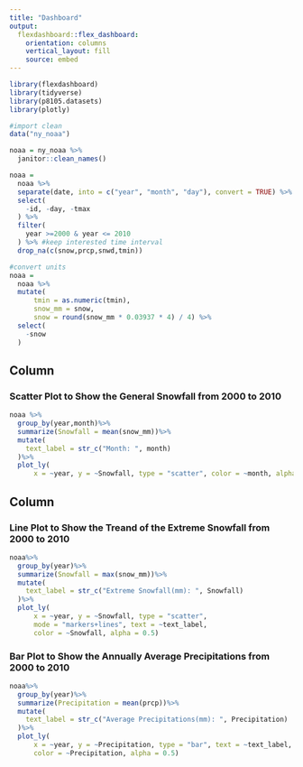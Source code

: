 ```yaml
---
title: "Dashboard"
output: 
  flexdashboard::flex_dashboard:
    orientation: columns
    vertical_layout: fill
    source: embed
---
```


```r
library(flexdashboard)
library(tidyverse)
library(p8105.datasets)
library(plotly)
```

```r
#import clean
data("ny_noaa")

noaa = ny_noaa %>%
  janitor::clean_names()

noaa = 
  noaa %>% 
  separate(date, into = c("year", "month", "day"), convert = TRUE) %>% 
  select(
    -id, -day, -tmax
  ) %>%
  filter(
    year >=2000 & year <= 2010
  ) %>% #keep interested time interval
  drop_na(c(snow,prcp,snwd,tmin))
```

```r
#convert units
noaa = 
  noaa %>%  
  mutate(
      tmin = as.numeric(tmin),
      snow_mm = snow,
      snow = round(snow_mm * 0.03937 * 4) / 4) %>%
  select(
    -snow
  )
```

Column {data-width=650}
-----------------------------------------------------------------------

### Scatter Plot to Show the General Snowfall from 2000 to 2010

```r
noaa %>%
  group_by(year,month)%>%
  summarize(Snowfall = mean(snow_mm))%>%
  mutate(
    text_label = str_c("Month: ", month)
  )%>%
  plot_ly(
      x = ~year, y = ~Snowfall, type = "scatter", color = ~month, alpha = 0.5, text = ~text_label)
```

Column {data-width=350}
-----------------------------------------------------------------------

### Line Plot to Show the Treand of the Extreme Snowfall from 2000 to 2010

```r
noaa%>%
  group_by(year)%>%
  summarize(Snowfall = max(snow_mm))%>%
  mutate(
    text_label = str_c("Extreme Snowfall(mm): ", Snowfall)
  )%>%
  plot_ly(
      x = ~year, y = ~Snowfall, type = "scatter", 
      mode = "markers+lines", text = ~text_label,
      color = ~Snowfall, alpha = 0.5)
```

### Bar Plot to Show the Annually Average Precipitations from 2000 to 2010

```r
noaa%>%
  group_by(year)%>%
  summarize(Precipitation = mean(prcp))%>%
  mutate(
    text_label = str_c("Average Precipitations(mm): ", Precipitation)
  )%>%
  plot_ly(
      x = ~year, y = ~Precipitation, type = "bar", text = ~text_label, 
      color = ~Precipitation, alpha = 0.5)
```

